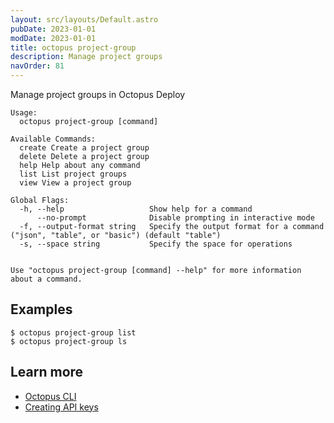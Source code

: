 ```yaml
---
layout: src/layouts/Default.astro
pubDate: 2023-01-01
modDate: 2023-01-01
title: octopus project-group
description: Manage project groups
navOrder: 81
---
```


Manage project groups in Octopus Deploy

```
Usage:
  octopus project-group [command]

Available Commands:
  create Create a project group
  delete Delete a project group
  help Help about any command
  list List project groups
  view View a project group

Global Flags:
  -h, --help                   Show help for a command
      --no-prompt              Disable prompting in interactive mode
  -f, --output-format string   Specify the output format for a command ("json", "table", or "basic") (default "table")
  -s, --space string           Specify the space for operations


Use "octopus project-group [command] --help" for more information about a command.
```

## Examples

<SamplesInstance />

```
$ octopus project-group list
$ octopus project-group ls
```

## Learn more

- [Octopus CLI](/docs/octopus-rest-api/cli)
- [Creating API keys](/docs/octopus-rest-api/how-to-create-an-api-key)